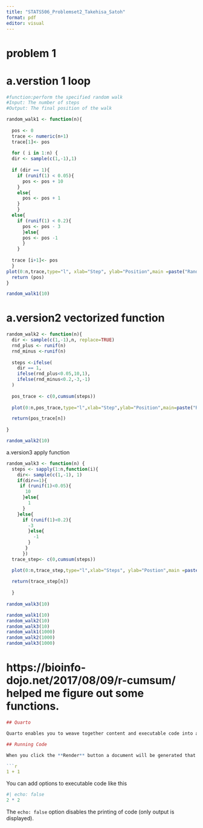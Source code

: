```yaml
---
title: "STATS506_Problemset2_Takehisa_Satoh"
format: pdf
editor: visual
---
```


# problem 1
# a.verstion 1 loop
```r

#function:perform the specified random walk 
#Input: The number of steps
#Output: The final position of the walk

random_walk1 <- function(n){
  
  pos <- 0
  trace <- numeric(n+1)
  trace[1]<- pos
  
  for ( i in 1:n) {
  dir <- sample(c(1,-1),1)
  
  if (dir == 1){
    if (runif(1) < 0.05){
      pos <- pos + 10
    }
    else{ 
      pos <- pos + 1
    }
    }
  else{
    if (runif(1) < 0.2){
      pos <- pos - 3
      }else{
      pos <- pos -1 
      }
    }  
  
  trace [i+1]<- pos
  }
plot(0:n,trace,type="l", xlab="Step", ylab="Position",main =paste("Random Walk :Loop (n=",n,")"))
  return (pos) 
}

random_walk1(10)


```

# a.version2 vectorized function
```r
random_walk2 <- function(n){
  dir <- sample(c(1,-1),n, replace=TRUE)
  rnd_plus <- runif(n)
  rnd_minus <-runif(n)
  
  steps <-ifelse(
    dir == 1,
    ifelse(rnd_plus<0.05,10,1),
    ifelse(rnd_minus<0.2,-3,-1)
  ) 
  
  pos_trace <- c(0,cumsum(steps))
  
  plot(0:n,pos_trace,type="l",xlab="Step",ylab="Position",main=paste("Random Walk :Vectorize (n=",n,")"))

  return(pos_trace[n])
    
}

random_walk2(10)
```

a.version3 apply function
```r
random_walk3 <- function(n) {
  steps <- sapply(1:n,function(i){
    dir<- sample(c(1,-1), 1)
    if(dir==1){
     if (runif(1)<0.05){
       10
      }else{
        1
      }
    }else{
      if (runif(1)<0.2){
        -3
        }else{
          -1
        }
       }
      })
  trace_step<- c(0,cumsum(steps))    

  plot(0:n,trace_step,type="l",xlab="Steps", ylab="Postion",main =paste("Randam Walk:Apply function (n=",n,")"))
  
  return(trace_step[n])
  
  }
  
random_walk3(10)

```


```r
random_walk1(10)
random_walk2(10)
random_walk3(10)
random_walk1(1000)
random_walk2(1000)
random_walk3(1000)
```

# https://bioinfo-dojo.net/2017/08/09/r-cumsum/ helped me figure out some functions.


```r


## Quarto

Quarto enables you to weave together content and executable code into a finished document. To learn more about Quarto see <https://quarto.org>.

## Running Code

When you click the **Render** button a document will be generated that includes both content and the output of embedded code. You can embed code like this:

```r
1 + 1
```

You can add options to executable code like this

```r
#| echo: false
2 * 2
```

The `echo: false` option disables the printing of code (only output is displayed).
